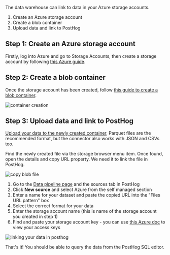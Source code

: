 The data warehouse can link to data in your Azure storage accounts.

1. Create an Azure storage account
2. Create a blob container
3. Upload data and link to PostHog

## Step 1: Create an Azure storage account

Firstly, log into Azure and go to Storage Accounts, then create a storage account by following [this Azure guide](https://learn.microsoft.com/en-us/azure/storage/common/storage-account-create?tabs=azure-portal#create-a-storage-account).

## Step 2: Create a blob container

Once the storage account has been created, follow [this guide to create a blob container](https://learn.microsoft.com/en-us/azure/storage/blobs/storage-quickstart-blobs-portal#create-a-container).

![container creation](https://res.cloudinary.com/dmukukwp6/image/upload/Screenshot_2024_07_18_at_11_08_05_cf44b9340b.png)

## Step 3: Upload data and link to PostHog

[Upload your data to the newly created container](https://learn.microsoft.com/en-us/azure/storage/blobs/storage-quickstart-blobs-portal#upload-a-block-blob), Parquet files are the recommended format, but the connector also works with JSON and CSVs too. 

Find the newly created file via the storage browser menu item. Once found, open the details and copy URL property. We need it to link the file in PostHog.

![copy blob file](https://res.cloudinary.com/dmukukwp6/image/upload/Screenshot_2024_07_15_at_17_59_09_2f888aaa2f.png)

1. Go to the [Data pipeline page](https://us.posthog.com/pipeline/sources) and the sources tab in PostHog
2. Click **New source** and select Azure from the self managed section
3. Enter a name for your dataset and paste the copied URL into the "Files URL pattern" box
4. Select the correct format for your data
5. Enter the storage account name (this is name of the storage account you created in step 1)
6. Find and paste your storage account key - you can use [this Azure doc](https://learn.microsoft.com/en-us/azure/storage/common/storage-account-keys-manage?tabs=azure-portal#view-account-access-keys) to view your access keys

![linking your data in posthog](https://res.cloudinary.com/dmukukwp6/image/upload/Screenshot_2024_07_15_at_18_10_06_f93fadf82b.png)

That's it! You should be able to query the data from the PostHog SQL editor.